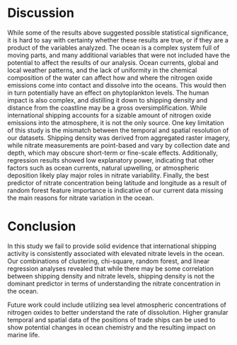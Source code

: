 # Discussion

While some of the results above suggested possible statistical significance, it is hard to say with certainty whether these results are true, or if they are a product of the variables analyzed. The ocean is a complex system full of moving parts, and many additional variables that were not included have the potential to affect the results of our analysis. Ocean currents, global and local weather patterns, and the lack of uniformity in the chemical composition of the water can affect how and where the nitrogen oxide emissions come into contact and dissolve into the oceans. This would then in turn potentially have an effect on phytoplankton levels. The human impact is also complex, and distilling it down to shipping density and distance from the coastline may be a gross oversimplification. While international shipping accounts for a sizable amount of nitrogen oxide emissions into the atmosphere, it is not the only source. One key limitation of this study is the mismatch between the temporal and spatial resolution of our datasets. Shipping density was derived from aggregated raster imagery, while nitrate measurements are point-based and vary by collection date and depth, which may obscure short-term or fine-scale effects. Additionally, regression results showed low explanatory power, indicating that other factors such as ocean currents, natural upwelling, or atmospheric deposition likely play major roles in nitrate variability. Finally, the best predictor of nitrate concentration being latitude and longitude as a result of random forest feature importance is indicative of our current data missing the main reasons for nitrate variation in the ocean.

# Conclusion

In this study we fail to provide solid evidence that international shipping activity is consistently associated with elevated nitrate levels in the ocean. Our combinations of clustering, chi-square, random forest, and linear regression analyses revealed that while there may be some correlation between shipping density and nitrate levels, shipping density is not the dominant predictor in terms of understanding the nitrate concentration in the ocean. 

Future work could include utilizing sea level atmospheric concentrations of nitrogen oxides to better understand the rate of dissolution. Higher granular temporal and spatial data of the positions of trade ships can be used to show potential changes in ocean chemistry and the resulting impact on marine life.
